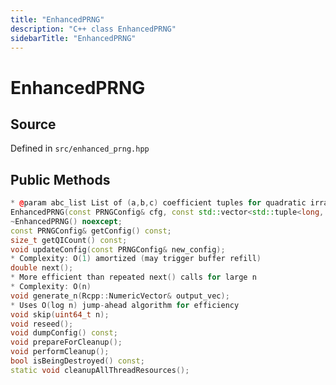 ```yaml
---
title: "EnhancedPRNG"
description: "C++ class EnhancedPRNG"
sidebarTitle: "EnhancedPRNG"
---
```


# EnhancedPRNG

## Source

Defined in `src/enhanced_prng.hpp`

## Public Methods

```cpp
* @param abc_list List of (a,b,c) coefficient tuples for quadratic irrationals
EnhancedPRNG(const PRNGConfig& cfg, const std::vector<std::tuple<long, long, long>>& abc_list);
~EnhancedPRNG() noexcept;
const PRNGConfig& getConfig() const;
size_t getQICount() const;
void updateConfig(const PRNGConfig& new_config);
* Complexity: O(1) amortized (may trigger buffer refill)
double next();
* More efficient than repeated next() calls for large n
* Complexity: O(n)
void generate_n(Rcpp::NumericVector& output_vec);
* Uses O(log n) jump-ahead algorithm for efficiency
void skip(uint64_t n);
void reseed();
void dumpConfig() const;
void prepareForCleanup();
void performCleanup();
bool isBeingDestroyed() const;
static void cleanupAllThreadResources();
```
